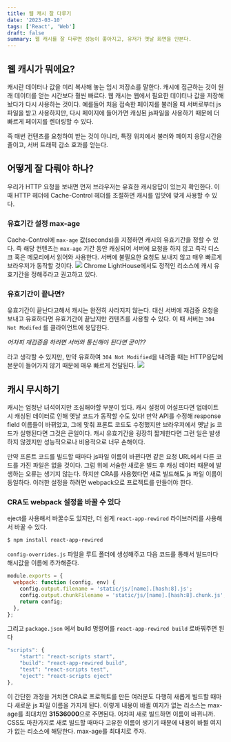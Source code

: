 ```yaml
---
title: 웹 캐시 잘 다루기
date: '2023-03-10'
tags: ['React', 'Web']
draft: false
summary: 웹 캐시를 잘 다루면 성능이 좋아지고, 유저가 옛날 화면을 안본다.
---
```


## 웹 캐시가 뭐에요?

캐시란 데이터나 값을 미리 복사해 놓는 임시 저장소를 말한다. 캐시에 접근하는 것이 원래 데이터를 얻는 시간보다 훨씬 빠르다. 웹 캐시는 웹에서 필요한 데이터나 값을 저장해놨다가 다시 사용하는 것이다. 예를들어 처음 접속한 페이지를 불러올 때 서버로부터 js 파일을 받고 사용하지만, 다시 페이지에 들어가면 캐싱된 js파일을 사용하기 때문에 더 빠르게 페이지를 렌더링할 수 있다. 

즉 매번 컨텐츠를 요청하여 받는 것이 아니라, 특정 위치에서 불러와 페이지 응답시간을 줄이고, 서버 트래픽 감소 효과를 얻는다.

## 어떻게 잘 다뤄야 하나?

우리가 HTTP 요청을 보내면 먼저 브라우저는 유효한 캐시응답이 있는지 확인한다. 이때 HTTP 헤더에 Cache-Control 헤더를 조절하면 캐시를 입맛에 맞게 사용할 수 있다.

### 유효기간 설정 max-age

Cache-Control에 `max-age` 값(seconds)을 지정하면 캐시의 유효기간을 정할 수 있다. 즉 해당 컨텐츠는 `max-age` 기간 동안 캐싱되어 서버에 요청을 하지 않고 즉각 디스크 혹은 메모리에서 읽어와 사용한다. 서버에 불필요한 요청도 보내지 않고 매우 빠르게 브라우저가 동작할 것이다.
![](https://velog.velcdn.com/images/cksrb63/post/09631b8d-0c6b-407d-b62d-371e12e510b8/image.png)
Chrome LightHouse에서도 정적인 리소스에 캐시 유효기간을 정해주라고 권고하고 있다. 

### 유효기간이 끝나면?

유효기간이 끝난다고해서 캐시는 완전히 사라지지 않는다. 대신 서버에 재검증 요청을 보내고 유효하다면 유효기간이 끝났지만 컨텐츠를 사용할 수 있다. 이 때 서버는 `304 Not Modifed` 를 클라이언트에 응답한다. 

*어차피 재검증을 하려면 서버와 통신해야 된다면 굳이??*

라고 생각할 수 있지만, 만약 유효하여 `304 Not Modified`을 내려줄 때는 HTTP응답에 본문이 들어가지 않기 때문에 매우 빠르게 전달된다.
![](https://velog.velcdn.com/images/cksrb63/post/9163bc53-2802-4a54-8592-abbe5e9568b0/image.png)

## 캐시 무시하기

캐시는 엄청난 녀석이지만 조심해야할 부분이 있다. 캐시 설정이 어설프다면 업데이트 시 캐싱된 데이터로 인해 옛날 코드가 동작할 수도 있다! 만약 API를 수정해 response field 이름들이 바뀌었고, 그에 맞춰 프론트 코드도 수정했지만 브라우저에서 옛날 js 코드가 실행된다면 그것은 큰일이다. 캐시 유효기간을 굉장히 짧게한다면 그런 일은 발생하지 않겠지만 성능적으로나 비용적으로 너무 손해이다.

만약 프론트 코드를 빌드할 때마다 js파일 이름이 바뀐다면 같은 요청 URL에서 다른 코드를 가진 파일은 없을 것이다. 그럼 위에 서술한 새로운 빌드 후 캐싱 데이터 때문에 발생하는 오류는 생기지 않는다. 하지만 CRA를 사용했다면 새로 빌드해도 js 파일 이름이 동일하다. 이러한 설정을 하려면 webpack으로 프로젝트를 만들어야 한다.

### CRA도 webpack 설정을 바꿀 수 있다

eject를 사용해서 바꿀수도 있지만, 더 쉽게 `react-app-rewired` 라이브러리를 사용해서 바꿀 수 있다. 

```bash
$ npm install react-app-rewired
```

`config-overrides.js` 파일을 루트 폴더에 생성해주고 다음 코드를 통해서 빌드마다 해시값을 이름에 추가해준다.

```jsx
module.exports = {
  webpack: function (config, env) {
    config.output.filename = 'static/js/[name].[hash:8].js';
    config.output.chunkFilename = 'static/js/[name].[hash:8].chunk.js';
    return config;
  },
};
```

그리고 `package.json` 에서 build 명령어를 `react-app-rewired build` 로바꿔주면 된다

```jsx
"scripts": {
    "start": "react-scripts start",
    "build": "react-app-rewired build",
    "test": "react-scripts test",
    "eject": "react-scripts eject"
},
```

이 간단한 과정을 거치면 CRA로 프로젝트를 만든 여러분도 다행히 새롭게 빌드할 때마다 새로운 js 파일 이름을 가지게 된다. 이렇게 내용이 바뀔 여지가 없는 리소스는 max-age를 최대치인 **31536000**으로 주면된다. 어차피 새로 빌드하면 이름이 바뀌니까. CSS도 마찬가지로 새로 빌드할 때마다 고유한 이름이 생기기 때문에 내용이 바뀔 여지가 없는 리소스에 해당한다. max-age를 최대치로 주자.